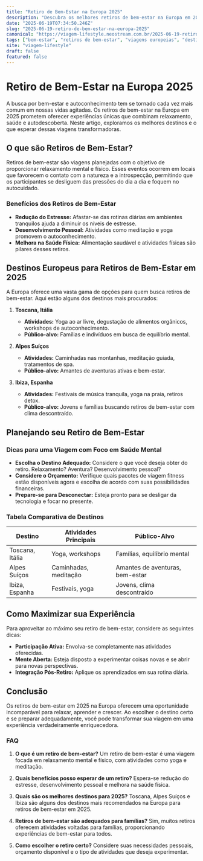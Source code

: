 ```yaml
---
title: "Retiro de Bem-Estar na Europa 2025"
description: "Descubra os melhores retiros de bem-estar na Europa em 2025 para renovar corpo e mente."
date: "2025-06-19T07:34:50.246Z"
slug: "2025-06-19-retiro-de-bem-estar-na-europa-2025"
canonical: "https://viagem-lifestyle.neostream.com.br/2025-06-19-retiro-de-bem-estar-na-europa-2025"
tags: ["bem-estar", "retiros de bem-estar", "viagens europeias", "destinos exóticos 2025", "saúde mental"]
site: "viagem-lifestyle"
draft: false
featured: false
---
```


# Retiro de Bem-Estar na Europa 2025

A busca por bem-estar e autoconhecimento tem se tornado cada vez mais comum em nossas vidas agitadas. Os retiros de bem-estar na Europa em 2025 prometem oferecer experiências únicas que combinam relaxamento, saúde e autodescoberta. Neste artigo, exploramos os melhores destinos e o que esperar dessas viagens transformadoras.

## O que são Retiros de Bem-Estar?

Retiros de bem-estar são viagens planejadas com o objetivo de proporcionar relaxamento mental e físico. Esses eventos ocorrem em locais que favorecem o contato com a natureza e a introspecção, permitindo que os participantes se desliguem das pressões do dia a dia e foquem no autocuidado.

### Benefícios dos Retiros de Bem-Estar

- **Redução do Estresse:** Afastar-se das rotinas diárias em ambientes tranquilos ajuda a diminuir os níveis de estresse.
- **Desenvolvimento Pessoal:** Atividades como meditação e yoga promovem o autoconhecimento.
- **Melhora na Saúde Física:** Alimentação saudável e atividades físicas são pilares desses retiros.

## Destinos Europeus para Retiros de Bem-Estar em 2025

A Europa oferece uma vasta gama de opções para quem busca retiros de bem-estar. Aqui estão alguns dos destinos mais procurados:

1. **Toscana, Itália**
   - **Atividades:** Yoga ao ar livre, degustação de alimentos orgânicos, workshops de autoconhecimento.
   - **Público-alvo:** Famílias e indivíduos em busca de equilíbrio mental.

2. **Alpes Suíços**
   - **Atividades:** Caminhadas nas montanhas, meditação guiada, tratamentos de spa.
   - **Público-alvo:** Amantes de aventuras ativas e bem-estar.

3. **Ibiza, Espanha**
   - **Atividades:** Festivais de música tranquila, yoga na praia, retiros detox.
   - **Público-alvo:** Jovens e famílias buscando retiros de bem-estar com clima descontraído.

## Planejando seu Retiro de Bem-Estar

### Dicas para uma Viagem com Foco em Saúde Mental

- **Escolha o Destino Adequado:** Considere o que você deseja obter do retiro. Relaxamento? Aventura? Desenvolvimento pessoal?
- **Considere o Orçamento:** Verifique quais pacotes de viagem fitness estão disponíveis agora e escolha de acordo com suas possibilidades financeiras.
- **Prepare-se para Desconectar:** Esteja pronto para se desligar da tecnologia e focar no presente.

### Tabela Comparativa de Destinos

| Destino        | Atividades Principais            | Público-Alvo                        |
|----------------|----------------------------------|-------------------------------------|
| Toscana, Itália| Yoga, workshops                  | Famílias, equilíbrio mental         |
| Alpes Suíços   | Caminhadas, meditação            | Amantes de aventuras, bem-estar     |
| Ibiza, Espanha | Festivais, yoga                  | Jovens, clima descontraído          |

## Como Maximizar sua Experiência

Para aproveitar ao máximo seu retiro de bem-estar, considere as seguintes dicas:

- **Participação Ativa:** Envolva-se completamente nas atividades oferecidas.
- **Mente Aberta:** Esteja disposto a experimentar coisas novas e se abrir para novas perspectivas.
- **Integração Pós-Retiro:** Aplique os aprendizados em sua rotina diária.

## Conclusão

Os retiros de bem-estar em 2025 na Europa oferecem uma oportunidade incomparável para relaxar, aprender e crescer. Ao escolher o destino certo e se preparar adequadamente, você pode transformar sua viagem em uma experiência verdadeiramente enriquecedora.

### FAQ

1. **O que é um retiro de bem-estar?**
   Um retiro de bem-estar é uma viagem focada em relaxamento mental e físico, com atividades como yoga e meditação.

2. **Quais benefícios posso esperar de um retiro?**
   Espera-se redução do estresse, desenvolvimento pessoal e melhora na saúde física.

3. **Quais são os melhores destinos para 2025?**
   Toscana, Alpes Suíços e Ibiza são alguns dos destinos mais recomendados na Europa para retiros de bem-estar em 2025.

4. **Retiros de bem-estar são adequados para famílias?**
   Sim, muitos retiros oferecem atividades voltadas para famílias, proporcionando experiências de bem-estar para todos.

5. **Como escolher o retiro certo?**
   Considere suas necessidades pessoais, orçamento disponível e o tipo de atividades que deseja experimentar.